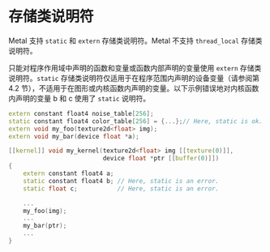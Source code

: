 # 存储类说明符

<ToBePolishedAfterTranslation />

<OriginalPDF title="5.3 Storage Class Specifiers" />

Metal 支持 `static` 和 `extern` 存储类说明符。Metal 不支持 `thread_local` 存储类说明符。

只能对程序作用域中声明的函数和变量或函数内部声明的变量使用 `extern` 存储类说明符。`static` 存储类说明符仅适用于在程序范围内声明的设备变量（请参阅第 4.2 节），不适用于在图形或内核函数内声明的变量。以下示例错误地对内核函数内声明的变量 b 和 c 使用了 `static` 说明符。

```cpp
extern constant float4 noise_table[256];
static constant float4 color_table[256] = {...};// Here, static is ok.
extern void my_foo(texture2d<float> img);
extern void my_bar(device float *a);

[[kernel]] void my_kernel(texture2d<float> img [[texture(0)]],
                          device float *ptr [[buffer(0)]])
{
    extern constant float4 a;
    static constant float4 b; // Here, static is an error.
    static float c;           // Here, static is an error.

    ...
    my_foo(img);
    ...
    my_bar(ptr);
    ...
}
```
